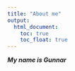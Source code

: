 ```yaml
---
title: "About me"
output:
  html_document:
    toc: true
    toc_float: true
---
```



***My name is Gunnar***